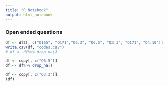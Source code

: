 ```yaml
---
title: "R Notebook"
output: html_notebook
---
```


### Open ended questions
```r

df <- df2[, c("Q165", "Q171","Q6.3", "Q6.5", "Q3.3", "Q171", "Q4.10")]
write.csv(df, "codes.csv")
# df <- df%>% drop_na()
```



```r

df <- copy[, c("Q6.5")]
df <- df%>% drop_na()
```

```r

df <- copy[, c("Q3.3")]
(df)

```